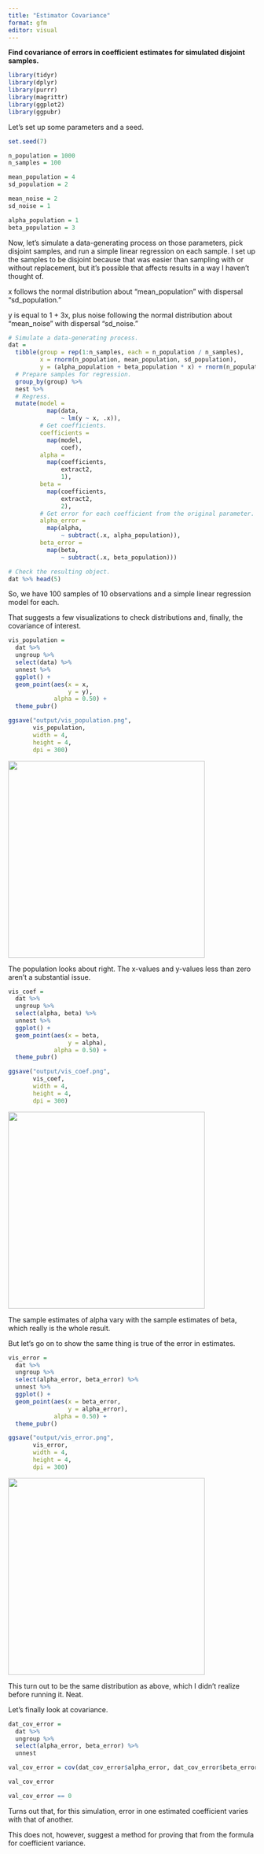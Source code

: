 ```yaml
---
title: "Estimator Covariance"
format: gfm
editor: visual
---
```


**Find covariance of errors in coefficient estimates for simulated disjoint samples.**

```r

library(tidyr)
library(dplyr)
library(purrr)
library(magrittr)
library(ggplot2)
library(ggpubr)

```

Let's set up some parameters and a seed.

```r

set.seed(7)

n_population = 1000
n_samples = 100

mean_population = 4
sd_population = 2

mean_noise = 2
sd_noise = 1

alpha_population = 1
beta_population = 3

```

Now, let's simulate a data-generating process on those parameters, pick disjoint samples, and run a simple linear regression on each sample. I set up the samples to be disjoint because that was easier than sampling with or without replacement, but it's possible that affects results in a way I haven't thought of.

x follows the normal distribution about "mean_population" with dispersal "sd_population."

y is equal to 1 + 3x, plus noise following the normal distribution about "mean_noise" with dispersal "sd_noise."

```r

# Simulate a data-generating process.
dat = 
  tibble(group = rep(1:n_samples, each = n_population / n_samples),
         x = rnorm(n_population, mean_population, sd_population),
         y = (alpha_population + beta_population * x) + rnorm(n_population, mean_noise, sd_noise)) %>% 
  # Prepare samples for regression.
  group_by(group) %>% 
  nest %>% 
  # Regress.
  mutate(model = 
           map(data,
               ~ lm(y ~ x, .x)),
         # Get coefficients.
         coefficients = 
           map(model,
               coef),
         alpha = 
           map(coefficients,
               extract2,
               1),
         beta = 
           map(coefficients,
               extract2,
               2),
         # Get error for each coefficient from the original parameter.
         alpha_error = 
           map(alpha,
               ~ subtract(.x, alpha_population)),
         beta_error = 
           map(beta,
               ~ subtract(.x, beta_population)))

# Check the resulting object.
dat %>% head(5)

```

So, we have 100 samples of 10 observations and a simple linear regression model for each.

That suggests a few visualizations to check distributions and, finally, the covariance of interest.

```r

vis_population = 
  dat %>% 
  ungroup %>% 
  select(data) %>% 
  unnest %>% 
  ggplot() +
  geom_point(aes(x = x,
                 y = y),
             alpha = 0.50) +
  theme_pubr()

ggsave("output/vis_population.png",
       vis_population,
       width = 4,
       height = 4,
       dpi = 300)

```

![](output/vis_population.png){fig-alt="A simulated bivariate distribution." width="400"}

The population looks about right. The x-values and y-values less than zero aren't a substantial issue.

```r

vis_coef = 
  dat %>% 
  ungroup %>% 
  select(alpha, beta) %>% 
  unnest %>% 
  ggplot() +
  geom_point(aes(x = beta,
                 y = alpha),
             alpha = 0.50) +
  theme_pubr()

ggsave("output/vis_coef.png",
       vis_coef,
       width = 4,
       height = 4,
       dpi = 300)

```

![](output/vis_coef.png){fig-alt="Estimated coefficients for models of a bivariate distribution." width="400"}

The sample estimates of alpha vary with the sample estimates of beta, which really is the whole result.

But let's go on to show the same thing is true of the error in estimates.

```r

vis_error = 
  dat %>% 
  ungroup %>% 
  select(alpha_error, beta_error) %>% 
  unnest %>% 
  ggplot() + 
  geom_point(aes(x = beta_error,
                 y = alpha_error),
             alpha = 0.50) +
  theme_pubr()

ggsave("output/vis_error.png",
       vis_error,
       width = 4,
       height = 4,
       dpi = 300)

```

![](output/vis_error.png){fig-alt="Errors in estimated coefficients." width="400"}

This turn out to be the same distribution as above, which I didn't realize before running it. Neat.

Let's finally look at covariance.

```r

dat_cov_error = 
  dat %>% 
  ungroup %>% 
  select(alpha_error, beta_error) %>% 
  unnest

val_cov_error = cov(dat_cov_error$alpha_error, dat_cov_error$beta_error)

val_cov_error

val_cov_error == 0

```

Turns out that, for this simulation, error in one estimated coefficient varies with that of another.

This does not, however, suggest a method for proving that from the formula for coefficient variance.
